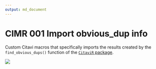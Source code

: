 ```yaml
---
output: md_document
---
```


# CIMR 001 Import obvious_dup info
Custom Citavi macros that specifically imports the results created by the `find_obvious_dups()` function of the [`CitaviR` package](https://github.com/SchmidtPaul/CitaviR#citavir-).

![](CIMR 001.gif)


